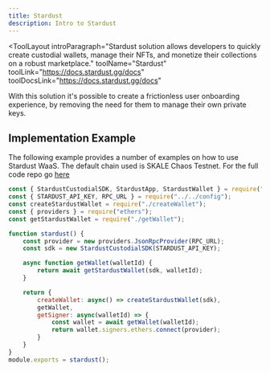 ```yaml
---
title: Stardust
description: Intro to Stardust
---
```


<ToolLayout
    introParagraph="Stardust solution allows developers to quickly create custodial wallets, manage their NFTs, and monetize their collections on a robust marketplace."
    toolName="Stardust"
    toolLink="https://docs.stardust.gg/docs"
    toolDocsLink="https://docs.stardust.gg/docs"
>

With this solution it's possible to create a frictionless user onboarding experience, by removing the need for them to manage their own private keys.

## Implementation Example 

The following example provides a number of examples on how to use Stardust WaaS. The default chain used is SKALE Chaos Testnet. For the full code repo go [here](https://github.com/Dirt-Road-Development/stardust-examples)

````javascript
const { StardustCustodialSDK, StardustApp, StardustWallet } = require("@stardust-gg/stardust-custodial-sdk");
const { STARDUST_API_KEY, RPC_URL } = require("../../config");
const createStardustWallet = require("./createWallet");
const { providers } = require("ethers");
const getStardustWallet = require("./getWallet");

function stardust() {
	const provider = new providers.JsonRpcProvider(RPC_URL);
	const sdk = new StardustCustodialSDK(STARDUST_API_KEY);

	async function getWallet(walletId) {
		return await getStardustWallet(sdk, walletId);
	}

	return {
		createWallet: async() => createStardustWallet(sdk),
		getWallet,
		getSigner: async(walletId) => {
			const wallet = await getWallet(walletId);
			return wallet.signers.ethers.connect(provider);
		}
	}
}
module.exports = stardust();
````

</ToolLayout>